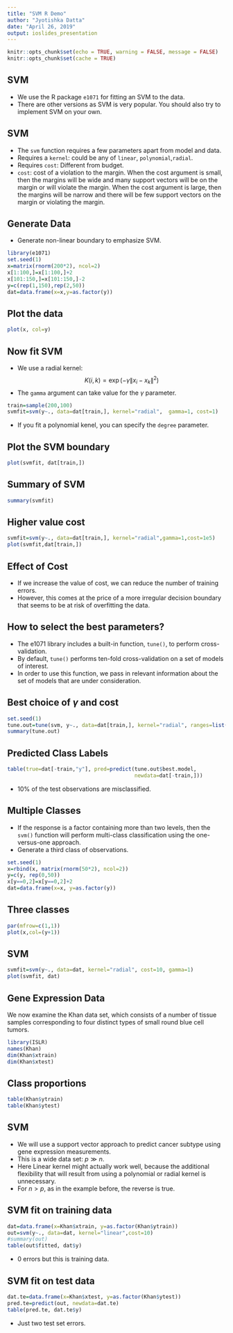 ```yaml
---
title: "SVM R Demo"
author: "Jyotishka Datta"
date: "April 26, 2019"
output: ioslides_presentation
---
```


```r
knitr::opts_chunk$set(echo = TRUE, warning = FALSE, message = FALSE)
knitr::opts_chunk$set(cache = TRUE)
```

## SVM 

 - We use the R package `e1071` for fitting an SVM to the data.
 - There are other versions as SVM is very popular. You should also try to implement SVM on your own. 

## SVM 

 - The `svm` function requires a few parameters apart from model and data.
 - Requires a `kernel`: could be any of `linear`, `polynomial`,`radial`.
 - Requires `cost`: Different from budget. 
 - `cost`: cost of a violation to the margin. When the cost argument is small, then the margins will be wide and many support vectors will be on the margin or will violate the margin. When the cost argument is large, then the margins will be narrow and there will be few support vectors on the margin or violating the margin.
 
## Generate Data 

 - Generate non-linear boundary to emphasize SVM. 

```r
library(e1071)
set.seed(1)
x=matrix(rnorm(200*2), ncol=2)
x[1:100,]=x[1:100,]+2
x[101:150,]=x[101:150,]-2
y=c(rep(1,150),rep(2,50))
dat=data.frame(x=x,y=as.factor(y))
```

## Plot the data 

```r
plot(x, col=y)
```

## Now fit SVM 

 - We use a radial kernel: 
$$
K(i,k) = \exp(-\gamma \lVert x_i - x_k \rVert^2)
$$
 - The `gamma` argument can take value for the $\gamma$ parameter. 
```r
train=sample(200,100)
svmfit=svm(y~., data=dat[train,], kernel="radial",  gamma=1, cost=1)
```
 - If you fit a polynomial kenel, you can specify the `degree` parameter. 
 

## Plot the SVM boundary 

```r
plot(svmfit, dat[train,])
```

## Summary of SVM {.smaller}

```r
summary(svmfit)
```

## Higher value cost 

```r
svmfit=svm(y~., data=dat[train,], kernel="radial",gamma=1,cost=1e5)
plot(svmfit,dat[train,])
```

## Effect of Cost 

 -  If we increase the value of cost, we can reduce the number
of training errors. 
 -  However, this comes at the price of a more irregular
decision boundary that seems to be at risk of overfitting the data.

## How to select the best parameters?

 - The e1071 library includes a built-in function, `tune()`, to perform cross-validation. 
 -  By default, `tune()` performs ten-fold cross-validation on a set
of models of interest. 
 -  In order to use this function, we pass in relevant
information about the set of models that are under consideration. 

## Best choice of $\gamma$ and cost {.smaller}

```r
set.seed(1)
tune.out=tune(svm, y~., data=dat[train,], kernel="radial", ranges=list(cost=c(0.1,1,10,100,1000),gamma=c(0.5,1,2,3,4)))
summary(tune.out)
```

## Predicted Class Labels

```r
table(true=dat[-train,"y"], pred=predict(tune.out$best.model,
                                         newdata=dat[-train,]))
```

  - 10% of the test observations are misclassified. 
  
## Multiple Classes 

 - If the response is a factor containing more than two levels, then the `svm()` function will perform multi-class classification using the one-versus-one approach.
 - Generate a third class of observations. 
 
```r
set.seed(1)
x=rbind(x, matrix(rnorm(50*2), ncol=2))
y=c(y, rep(0,50))
x[y==0,2]=x[y==0,2]+2
dat=data.frame(x=x, y=as.factor(y))
```


## Three classes 

```r
par(mfrow=c(1,1))
plot(x,col=(y+1))
```


## SVM 

```r
svmfit=svm(y~., data=dat, kernel="radial", cost=10, gamma=1)
plot(svmfit, dat)
```


## Gene Expression Data 

We now examine the Khan data set, which consists of a number of tissue
samples corresponding to four distinct types of small round blue cell tumors.

```r
library(ISLR)
names(Khan)
dim(Khan$xtrain)
dim(Khan$xtest)
```

## Class proportions 

```r
table(Khan$ytrain)
table(Khan$ytest)
```

## SVM 

  - We will use a support vector approach to predict cancer subtype using   gene expression measurements. 
  -  This is a wide data set: $p \gg n$. 
  -  Here Linear kernel might actually work well, because the additional flexibility that will result from using a polynomial or radial kernel is unnecessary.
  - For $n > p$, as in the example before, the reverse is true. 
  
## SVM fit on training data 

```r
dat=data.frame(x=Khan$xtrain, y=as.factor(Khan$ytrain))
out=svm(y~., data=dat, kernel="linear",cost=10)
#summary(out)
table(out$fitted, dat$y)
```

 - 0 errors but this is training data. 


## SVM fit on test data 

```r
dat.te=data.frame(x=Khan$xtest, y=as.factor(Khan$ytest))
pred.te=predict(out, newdata=dat.te)
table(pred.te, dat.te$y)
```

  - Just two test set errors. 
  
